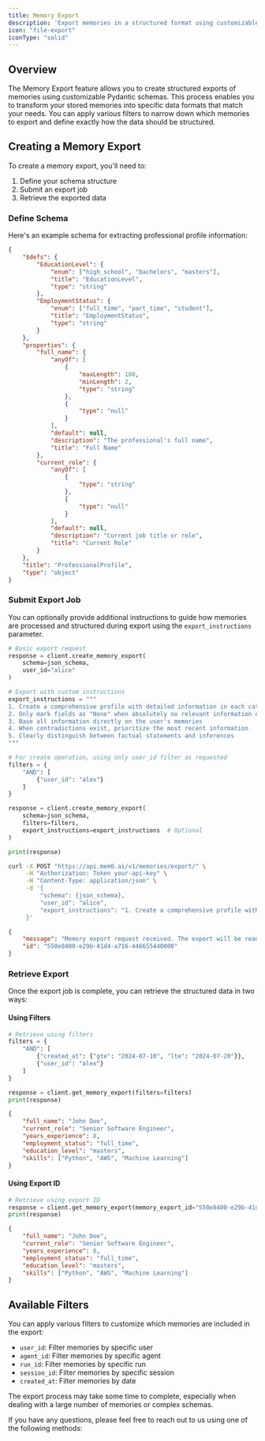 ```yaml
---
title: Memory Export
description: 'Export memories in a structured format using customizable Pydantic schemas'
icon: "file-export"
iconType: "solid"
---
```


<Snippet file="security-compliance.mdx" />

## Overview

The Memory Export feature allows you to create structured exports of memories using customizable Pydantic schemas. This process enables you to transform your stored memories into specific data formats that match your needs. You can apply various filters to narrow down which memories to export and define exactly how the data should be structured.

## Creating a Memory Export

To create a memory export, you'll need to:
1. Define your schema structure
2. Submit an export job
3. Retrieve the exported data

### Define Schema

Here's an example schema for extracting professional profile information:

```json
{
    "$defs": {
        "EducationLevel": {
            "enum": ["high_school", "bachelors", "masters"],
            "title": "EducationLevel",
            "type": "string"
        },
        "EmploymentStatus": {
            "enum": ["full_time", "part_time", "student"],
            "title": "EmploymentStatus",
            "type": "string"
        }
    },
    "properties": {
        "full_name": {
            "anyOf": [
                {
                    "maxLength": 100,
                    "minLength": 2,
                    "type": "string"
                },
                {
                    "type": "null"
                }
            ],
            "default": null,
            "description": "The professional's full name",
            "title": "Full Name"
        },
        "current_role": {
            "anyOf": [
                {
                    "type": "string"
                },
                {
                    "type": "null"
                }
            ],
            "default": null,
            "description": "Current job title or role",
            "title": "Current Role"
        }
    },
    "title": "ProfessionalProfile",
    "type": "object"
}
```

### Submit Export Job

You can optionally provide additional instructions to guide how memories are processed and structured during export using the `export_instructions` parameter.

<CodeGroup>

```python Python
# Basic export request
response = client.create_memory_export(
    schema=json_schema,
    user_id="alice"
)

# Export with custom instructions
export_instructions = """
1. Create a comprehensive profile with detailed information in each category
2. Only mark fields as "None" when absolutely no relevant information exists
3. Base all information directly on the user's memories
4. When contradictions exist, prioritize the most recent information
5. Clearly distinguish between factual statements and inferences
"""

# For create operation, using only user_id filter as requested
filters = {
    "AND": [
        {"user_id": "alex"}
    ]
}

response = client.create_memory_export(
    schema=json_schema,
    filters=filters,
    export_instructions=export_instructions  # Optional
)

print(response)
```

```bash cURL
curl -X POST "https://api.mem0.ai/v1/memories/export/" \
     -H "Authorization: Token your-api-key" \
     -H "Content-Type: application/json" \
     -d '{
         "schema": {json_schema},
         "user_id": "alice",
         "export_instructions": "1. Create a comprehensive profile with detailed information\n2. Only mark fields as \"None\" when absolutely no relevant information exists"
     }'
```

```json Output
{
    "message": "Memory export request received. The export will be ready in a few seconds.",
    "id": "550e8400-e29b-41d4-a716-446655440000"
}
```

</CodeGroup>

### Retrieve Export

Once the export job is complete, you can retrieve the structured data in two ways:

#### Using Filters

<CodeGroup>

```python Python
# Retrieve using filters
filters = {
    "AND": [
        {"created_at": {"gte": "2024-07-10", "lte": "2024-07-20"}},
        {"user_id": "alex"}
    ]
}

response = client.get_memory_export(filters=filters)
print(response)
```

```json Output
{
    "full_name": "John Doe",
    "current_role": "Senior Software Engineer",
    "years_experience": 8,
    "employment_status": "full_time",
    "education_level": "masters",
    "skills": ["Python", "AWS", "Machine Learning"]
}
```

</CodeGroup>

#### Using Export ID

<CodeGroup>

```python Python
# Retrieve using export ID
response = client.get_memory_export(memory_export_id="550e8400-e29b-41d4-a716-446655440000")
print(response)
```

```json Output
{
    "full_name": "John Doe",
    "current_role": "Senior Software Engineer",
    "years_experience": 8,
    "employment_status": "full_time",
    "education_level": "masters",
    "skills": ["Python", "AWS", "Machine Learning"]
}
```

</CodeGroup>

## Available Filters

You can apply various filters to customize which memories are included in the export:

- `user_id`: Filter memories by specific user
- `agent_id`: Filter memories by specific agent
- `run_id`: Filter memories by specific run
- `session_id`: Filter memories by specific session
- `created_at`: Filter memories by date

<Note>
The export process may take some time to complete, especially when dealing with a large number of memories or complex schemas.
</Note>

If you have any questions, please feel free to reach out to us using one of the following methods:

<Snippet file="get-help.mdx" />
